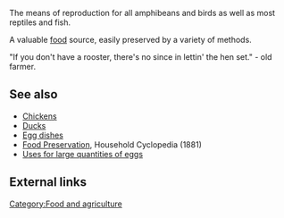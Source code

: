 The means of reproduction for all amphibeans and birds as well as most reptiles and fish.  

A valuable [[food]] source, easily preserved by a variety of methods.

"If you don't have a rooster, there's no since in lettin' the hen set." - old farmer.

== See also ==
*[[Chickens]]
*[[Ducks]]
*[[Egg dishes]]
*[[Food Preservation]], Household Cyclopedia (1881)
*[[Uses for large quantities of eggs]]

== External links ==

[[Category:Food and agriculture]]